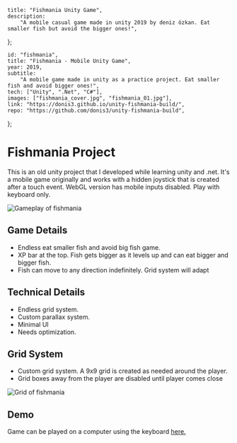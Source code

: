 	title: "Fishmania Unity Game",
	description:
		"A mobile casual game made in unity 2019 by deniz özkan. Eat smaller fish but avoid the bigger ones!",
};

	id: "fishmania",
	title: "Fishmania - Mobile Unity Game",
	year: 2019,
	subtitle:
		"A mobile game made in unity as a practice project. Eat smaller fish and avoid bigger ones!",
	tech: ["Unity", ".Net", "C#"],
	images: ["fishmania_cover.jpg", "fishmania_01.jpg"],
	link: "https://donis3.github.io/unity-fishmania-build/",
	repo: "https://github.com/donis3/unity-fishmania-build",
};

# Fishmania Project

This is an old unity project that I developed while learning unity and .net. 
It's a mobile game originally and works with a hidden joystick that is created after a touch event.
WebGL version has mobile inputs disabled. Play with keyboard only. 

![Gameplay of fishmania](/assets/projects/fishmania/fish_gameplay.gif)

## Game Details

-   Endless eat smaller fish and avoid big fish game.
-   XP bar at the top. Fish gets bigger as it levels up and can eat bigger and bigger fish.
-   Fish can move to any direction indefinitely. Grid system will adapt

## Technical Details

-	Endless grid system.
-   Custom parallax system.
-	Minimal UI
-   Needs optimization.

## Grid System

- Custom grid system. A 9x9 grid is created as needed around the player.
- Grid boxes away from the player are disabled until player comes close


![Grid of fishmania](/assets/projects/fishmania/fish_grid.gif)

## Demo

Game can be played on a computer using the keyboard [here.](https://donis3.github.io/unity-fishmania-build/)